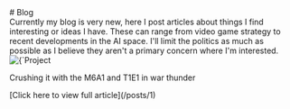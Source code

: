 <div style={{textAlign: `center`}}>
  # Blog
</div>

<div className="textbox">
  Currently my blog is very new, here I post articles about things I find interesting or ideas I have. These can range from video game strategy to recent developments in the AI space. I'll limit the politics as much as possible as I believe they aren't a primary concern where I'm interested.
  <div className="blogPreview project">
    <img alt={`Project Image`} className="ProjImg" src="\assets\images\article1CoverIMG.PNG" />
    <div className="projDes">
      <p>Crushing it with the M6A1 and T1E1 in war thunder</p>
      <p className="gameLink">[Click here to view full article](/posts/1)</p>
    </div>
  </div>
</div>